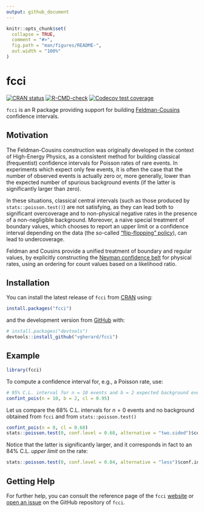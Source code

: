 ```yaml
---
output: github_document
---
```


<!-- README.md is generated from README.Rmd. Please edit that file -->

```r
knitr::opts_chunk$set(
  collapse = TRUE,
  comment = "#>",
  fig.path = "man/figures/README-",
  out.width = "100%"
)
```

# fcci

<!-- badges: start -->
[![CRAN status](https://www.r-pkg.org/badges/version/fcci)](https://CRAN.R-project.org/package=fcci)
[![R-CMD-check](https://github.com/vgherard/fcci/workflows/R-CMD-check/badge.svg)](https://github.com/vgherard/fcci/actions)
[![Codecov test coverage](https://codecov.io/gh/vgherard/fcci/branch/master/graph/badge.svg)](https://codecov.io/gh/vgherard/fcci?branch=master)
<!-- badges: end -->

`fcci` is an R package providing support for building [Feldman-Cousins](https://doi.org/10.1103/PhysRevD.57.3873) confidence 
intervals.

## Motivation

The Feldman-Cousins construction was originally developed in the context of 
High-Energy Physics, as a consistent method for building classical (frequentist) confidence intervals for Poisson rates of rare events. In experiments which expect only few events, it is often the case that the number of observed events is actually zero or, more generally, lower than the expected number of spurious background events (if the latter is significantly larger than zero). 

In these situations, classical central intervals (such as those produced by `stats::poisson.test()`) are not satisfying, as they can lead both to significant overcoverage and to non-physical negative rates in the presence of a non-negligible background. Moreover, a naive special treatment of boundary values, which chooses to report an upper limit or a confidence interval depending on the data (the so-called ["flip-flopping" policy](https://doi.org/10.1103/PhysRevD.57.3873)), can lead to undercoverage.

Feldman and Cousins provide a unified treatment of boundary and regular values, by explicitly constructing the [Neyman confidence belt](https://en.wikipedia.org/wiki/Neyman_construction) for physical rates, using an ordering for count values based on a likelihood ratio.

## Installation

You can install the latest release of `fcci` from [CRAN](https://CRAN.R-project.org/package=fcci) using:

``` r
install.packages("fcci")
```

and the development version from [GitHub](https://github.com/vgherard/fcci) with:

``` r
# install.packages("devtools")
devtools::install_github("vgherard/fcci")
```
## Example

```r
library(fcci)
```

To compute a confidence interval for, e.g., a Poisson rate, use:

```r
# 95% C.L. interval for n = 10 events and b = 2 expected background events
confint_pois(n = 10, b = 2, cl = 0.95)
```

Let us compare the 68% C.L. intervals for $n=0$ events and no background 
obtained from `fcci` and from `stats::poisson.test()` 

```r
confint_pois(n = 0, cl = 0.68)
stats::poisson.test(0, conf.level = 0.68, alternative = "two.sided")$conf.int
```

Notice that the latter is significantly larger, and it corresponds in fact to
an 84% C.L. *upper limit* on the rate:

```r
stats::poisson.test(0, conf.level = 0.84, alternative = "less")$conf.int
```

## Getting Help

For further help, you can consult the reference page of the `fcci` [website](https://vgherard.github.io/fcci/) or [open an issue](https://github.com/vgherard/fcci/issues) on the GitHub repository of `fcci`.
